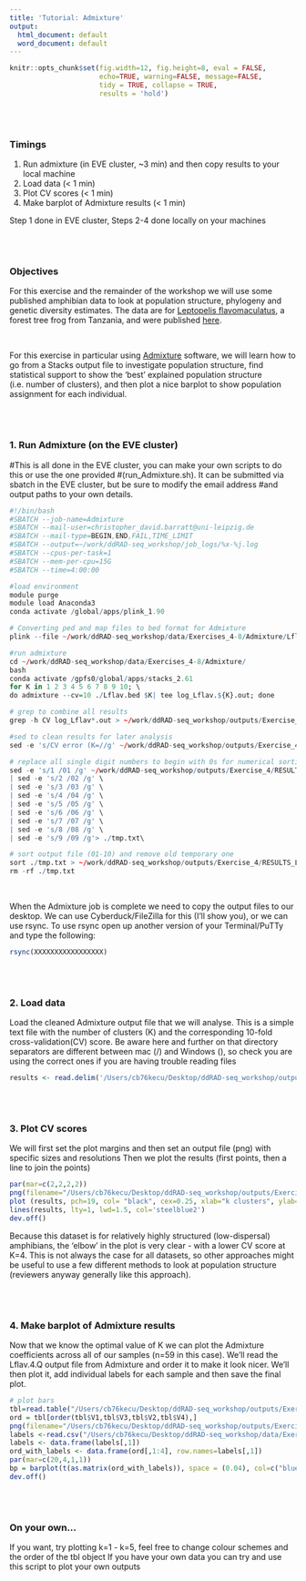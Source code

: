 ```yaml
---
title: 'Tutorial: Admixture'
output:
  html_document: default
  word_document: default
---
```


```r
knitr::opts_chunk$set(fig.width=12, fig.height=8, eval = FALSE,
                      echo=TRUE, warning=FALSE, message=FALSE,
                      tidy = TRUE, collapse = TRUE,
                      results = 'hold')
```
\
\

### Timings 
  1. Run admixture (in EVE cluster, ~3 min) and then copy results to your local machine
  2. Load data (< 1 min)
  3. Plot CV scores (< 1 min)
  4. Make barplot of Admixture results (< 1 min)

Step 1 done in EVE cluster, Steps 2-4 done locally on your machines
  
\
\

### Objectives

For this exercise and the remainder of the workshop we will use some published amphibian data to look at population structure, phylogeny and genetic diversity estimates. The data are for [Leptopelis flavomaculatus](https://amphibiaweb.org/species/3649), a forest tree frog from Tanzania, and were published [here](https://onlinelibrary.wiley.com/doi/full/10.1111/mec.14862).

\

For this exercise in particular using [Admixture](https://dalexander.github.io/admixture/publications.html) software, we will learn how to go from a Stacks output file to investigate population structure, find statistical support to show the 'best' explained population structure (i.e. number of clusters), and then plot a nice barplot to show population assignment for each individual.


\
\

### 1. Run Admixture (on the EVE cluster)
#This is all done in the EVE cluster, you can make your own scripts to do this or use the one provided #(run_Admixture.sh). It can be submitted via sbatch in the EVE cluster, but be sure to modify the email address #and output paths to your own details.

```r
#!/bin/bash                                                                                                                            
#SBATCH --job-name=Admixture
#SBATCH --mail-user=christopher_david.barratt@uni-leipzig.de
#SBATCH --mail-type=BEGIN,END,FAIL,TIME_LIMIT
#SBATCH --output=~/work/ddRAD-seq_workshop/job_logs/%x-%j.log
#SBATCH --cpus-per-task=1
#SBATCH --mem-per-cpu=15G
#SBATCH --time=4:00:00

#load environment
module purge
module load Anaconda3
conda activate /global/apps/plink_1.90

# Converting ped and map files to bed format for Admixture
plink --file ~/work/ddRAD-seq_workshop/data/Exercises_4-8/Admixture/Lflav.ped --make-bed --recode --out ~/work/ddRAD-seq_workshop/data/Exercises_4-8/Admixture/Lflav

#run admixture
cd ~/work/ddRAD-seq_workshop/data/Exercises_4-8/Admixture/
bash
conda activate /gpfs0/global/apps/stacks_2.61
for K in 1 2 3 4 5 6 7 8 9 10; \
do admixture --cv=10 ./Lflav.bed $K| tee log_Lflav.${K}.out; done

# grep to combine all results
grep -h CV log_Lflav*.out > ~/work/ddRAD-seq_workshop/outputs/Exercise_4/RESULTS_Leptopelis_flavomaculatus_admixture.txt

#sed to clean results for later analysis
sed -e 's/CV error (K=//g' ~/work/ddRAD-seq_workshop/outputs/Exercise_4/RESULTS_Leptopelis_flavomaculatus_admixture.txt | sed 's/)://g' > ~/work/ddRAD-seq_workshop/outputs/Exercise_4/RESULTS_Leptopelis_flavomaculatus_admixture_clean.txt

# replace all single digit numbers to begin with 0s for numerical sorting
sed -e 's/1 /01 /g' ~/work/ddRAD-seq_workshop/outputs/Exercise_4/RESULTS_Leptopelis_flavomaculatus_admixture_clean.txt \
| sed -e 's/2 /02 /g' \
| sed -e 's/3 /03 /g' \
| sed -e 's/4 /04 /g' \
| sed -e 's/5 /05 /g' \
| sed -e 's/6 /06 /g' \
| sed -e 's/7 /07 /g' \
| sed -e 's/8 /08 /g' \
| sed -e 's/9 /09 /g'> ./tmp.txt\

# sort output file (01-10) and remove old temporary one
sort ./tmp.txt > ~/work/ddRAD-seq_workshop/outputs/Exercise_4/RESULTS_Leptopelis_flavomaculatus_admixture_clean.txt
rm -rf ./tmp.txt
```

\

When the Admixture job is complete we need to copy the output files to our desktop. We can use Cyberduck/FileZilla for this (I'll show you), or we can use rsync. To use rsync open up another version of your Terminal/PuTTy and type the following:

```r

rsync(XXXXXXXXXXXXXXXXX)
```

\
\

### 2. Load data
Load the cleaned Admixture output file that we will analyse. This is a simple text file with the number of clusters (K) and the corresponding 10-fold cross-validation(CV) score. Be aware here and further on that directory separators are different between mac (/) and Windows (\), so check you are using the correct ones if you are having trouble reading files

```r
results <- read.delim('/Users/cb76kecu/Desktop/ddRAD-seq_workshop/outputs/Exercise_4/RESULTS_Leptopelis_flavomaculatus_admixture_clean.txt', sep=' ',header=FALSE)
```

\
\

### 3. Plot CV scores
We will first set the plot margins and then set an output file (png) with specific sizes and resolutions
Then we plot the results (first points, then a line to join the points)

```r
par(mar=c(2,2,2,2))
png(filename="/Users/cb76kecu/Desktop/ddRAD-seq_workshop/outputs/Exercise_4/Admixture_Results_CV_scores.png", type="quartz", height=8, width=8, units="in", res=300)
plot (results, pch=19, col= "black", cex=0.25, xlab="k clusters", ylab="CV score", main = "Cross validation scores across k (Admixture")
lines(results, lty=1, lwd=1.5, col='steelblue2')
dev.off()
```

Because this dataset is for relatively highly structured (low-dispersal) amphibians, the 'elbow' in the plot is very clear - with a lower CV score at K=4. This is not always the case for all datasets, so other approaches might be useful to use a few different methods to look at population structure (reviewers anyway generally like this approach).

\
\

### 4. Make barplot of Admixture results
Now that we know the optimal value of K we can plot the Admixture coefficients across all of our samples (n=59 in this case). We'll read the Lflav.4.Q output file from Admixture and order it to make it look nicer. We'll then plot it, add individual labels for each sample and then save the final plot.

```r
# plot bars
tbl=read.table("/Users/cb76kecu/Desktop/ddRAD-seq_workshop/outputs/Exercise_4/Lflav.4.Q")
ord = tbl[order(tbl$V1,tbl$V3,tbl$V2,tbl$V4),]
png(filename="/Users/cb76kecu/Desktop/ddRAD-seq_workshop/outputs/Exercise_4/Admixture_Results_Barplot.png", type="quartz", height=8, width=30, units="in", res=300)
labels <-read.csv("/Users/cb76kecu/Desktop/ddRAD-seq_workshop/data/Exercises_4-8/Admixture/pop_labels.csv", header=FALSE)
labels <- data.frame(labels[,1])
ord_with_labels <- data.frame(ord[,1:4], row.names=labels[,1])
par(mar=c(20,4,1,1))
bp = barplot(t(as.matrix(ord_with_labels)), space = (0.04), col=c("blue", "turquoise", "darkblue", "lightblue"), xlab="", ylab="Ancestry", border=1, las=2, cex.names=0.9)
dev.off()

```

\
\

### On your own...

If you want, try plotting k=1 - k=5, feel free to change colour schemes and the order of the tbl object
If you have your own data you can try and use this script to plot your own outputs
